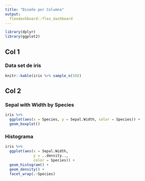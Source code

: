 ```yaml
---
title: "Diseño por Columna"
output: 
  flexdashboard::flex_dashboard
---
```


```r
library(dplyr)
library(ggplot2)
```


Col 1
-------------------------

### Data set de iris
```r
knitr::kable(iris %>% sample_n(50))
```


Col 2
-------------------------

### Sepal with Width by Species
```r
iris %>%
  ggplot(aes(x = Species, y = Sepal.Width, color = Species)) +
  geom_boxplot()
```

### Histograma
```r
iris %>% 
  ggplot(aes(x = Sepal.Width,
             y = ..density..,
             color = Species)) + 
  geom_histogram() +
  geom_density() +
  facet_wrap(.~Species)
```

